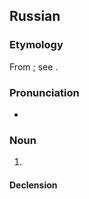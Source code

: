 ==Russian==

===Etymology===
From {{af|ru|брат|-ы́ня}}; see {{m|ru|бра́тина}}.

===Pronunciation===
* {{ru-IPA|браты́ня}}

===Noun===
{{ru-noun+|браты́ня}}

# {{obsolete form of|ru|бра́тина}}

====Declension====
{{ru-noun-table|браты́ня}}